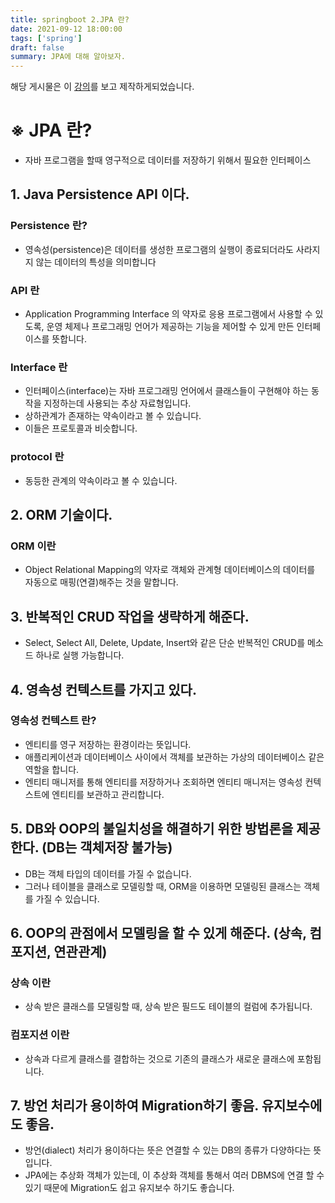 ```yaml
---
title: springboot 2.JPA 란?
date: 2021-09-12 18:00:00
tags: ['spring']
draft: false
summary: JPA에 대해 알아보자.
---
```


해당 게시물은 이 [강의](https://edu.goorm.io/learn/lecture/24604/스프링부트-개념정리)를 보고 제작하게되었습니다.

# ※ JPA 란?

- 자바 프로그램을 할때 영구적으로 데이터를 저장하기 위해서 필요한 인터페이스

## 1. Java Persistence API 이다.

### Persistence 란?

- 영속성(persistence)은 데이터를 생성한 프로그램의 실행이 종료되더라도 사라지지 않는 데이터의 특성을 의미합니다

### API 란

- Application Programming Interface 의 약자로 응용 프로그램에서 사용할 수 있도록, 운영 체제나 프로그래밍 언어가 제공하는 기능을 제어할 수 있게 만든 인터페이스를 뜻합니다.

### Interface 란

- 인터페이스(interface)는 자바 프로그래밍 언어에서 클래스들이 구현해야 하는 동작을 지정하는데 사용되는 추상 자료형입니다.
- 상하관계가 존재하는 약속이라고 볼 수 있습니다.
- 이들은 프로토콜과 비슷합니다.

### protocol 란

- 동등한 관계의 약속이라고 볼 수 있습니다.

## 2. ORM 기술이다.

### ORM 이란

- Object Relational Mapping의 약자로 객체와 관계형 데이터베이스의 데이터를 자동으로 매핑(연결)해주는 것을 말합니다.

## 3. 반복적인 CRUD 작업을 생략하게 해준다.

- Select, Select All, Delete, Update, Insert와 같은 단순 반복적인 CRUD를 메소드 하나로 실행 가능합니다.

## 4. 영속성 컨텍스트를 가지고 있다.

### 영속성 컨텍스트 란?

- 엔티티를 영구 저장하는 환경이라는 뜻입니다.
- 애플리케이션과 데이터베이스 사이에서 객체를 보관하는 가상의 데이터베이스 같은 역할을 합니다.
- 엔티티 매니저를 통해 엔티티를 저장하거나 조회하면 엔티티 매니저는 영속성 컨텍스트에 엔티티를 보관하고 관리합니다.

## 5. DB와 OOP의 불일치성을 해결하기 위한 방법론을 제공한다. (DB는 객체저장 불가능)

- DB는 객체 타입의 데이터를 가질 수 없습니다.
- 그러나 테이블을 클래스로 모델링할 때, ORM을 이용하면 모델링된 클래스는 객체를 가질 수 있습니다.

## 6. OOP의 관점에서 모델링을 할 수 있게 해준다. (상속, 컴포지션, 연관관계)

### 상속 이란

- 상속 받은 클래스를 모델링할 때, 상속 받은 필드도 테이블의 컬럼에 추가됩니다.

### 컴포지션 이란

- 상속과 다르게 클래스를 결합하는 것으로 기존의 클래스가 새로운 클래스에 포함됩니다.

## 7. 방언 처리가 용이하여 Migration하기 좋음. 유지보수에도 좋음.

- 방언(dialect) 처리가 용이하다는 뜻은 연결할 수 있는 DB의 종류가 다양하다는 뜻입니다.
- JPA에는 추상화 객체가 있는데, 이 추상화 객체를 통해서 여러 DBMS에 연결 할 수 있기 때문에 Migration도 쉽고 유지보수 하기도 좋습니다.
